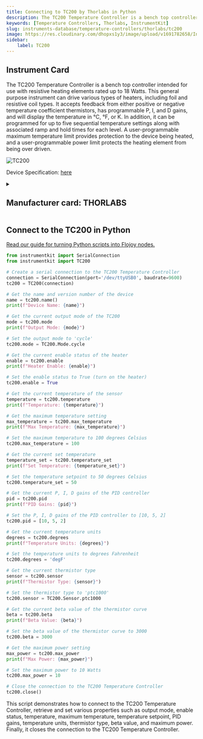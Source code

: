 ```yaml
---
title: Connecting to TC200 by Thorlabs in Python
description: The TC200 Temperature Controller is a bench top controller intended for use with resistive heating elements rated up to 18 Watts. This general purpose instrument can drive various types of heaters, including foil and resistive coil types. It accepts feedback from either positive or negative temperature coefficient thermistors, has programmable P, I, and D gains, and will display the temperature in °C, °F, or K. In addition, it can be programmed for up to five sequential temperature settings along with associated ramp and hold times for each level. A user-programmable maximum temperature limit provides protection to the device being heated, and a user-programmable power limit protects the heating element from being over driven.
keywords: [Temperature Controllers, Thorlabs, InstrumentKit] 
slug: instruments-database/temperature-controllers/thorlabs/tc200 
image: https://res.cloudinary.com/dhopxs1y3/image/upload/v1691782658/Instruments/Temperature%20Controllers/TC200/TC200.jpg
sidebar:
    label: TC200 
---
```



## Instrument Card

The TC200 Temperature Controller is a bench top controller intended for use with resistive heating elements
rated up to 18 Watts. This general purpose instrument can drive various types of heaters, including foil and
resistive coil types. It accepts feedback from either positive or negative temperature coefficient thermistors, has
programmable P, I, and D gains, and will display the temperature in °C, °F, or K. In addition, it can be
programmed for up to five sequential temperature settings along with associated ramp and hold times for each
level. A user-programmable maximum temperature limit provides protection to the device being heated, and a
user-programmable power limit protects the heating element from being over driven. 

![TC200](https://res.cloudinary.com/dhopxs1y3/image/upload/v1691782658/Instruments/Temperature%20Controllers/TC200/TC200.jpg)

Device Specification: [here](https://www.thorlabs.com/_sd.cfm?fileName=12597-D02.pdf&partNumber=TC200)

<details style={{ marginTop: "15px"}}>
<summary><h2 style={{display:'inline'}}>Manufacturer card: THORLABS</h2></summary>

![THORLABS](https://res.cloudinary.com/dhopxs1y3/image/upload/v1692126009/Instruments/Vendor%20Logos/Thorlabs.png)

Thorlabs, Inc. is an American privately held optical equipment company headquartered in Newton, New Jersey. The company was founded in 1989 by Alex Cable, who serves as its current president and CEO. As of 2018, Thorlabs has annual sales of approximately $500 million.

- Headquarters: USA
- Yearly Revenue (millions, USD): 550
- Vendor Website: [here](https://www.thorlabs.com/)

</details>


<FeaturedInstrumentVideo category="TEMPERATURE_CONTROLLERS" />

## Connect to the TC200 in Python

[Read our guide for turning Python scripts into Flojoy nodes.](https://docs.flojoy.ai/contribution/blocks/custom-flojoy-block/)



<Tabs>
<TabItem value="Flojoy" label="Flojoy" className="flojoy-instrument-tabs">

<SectionsCard category="TEMPERATURE_CONTROLLERS" manufacturer="Thorlabs"></SectionsCard>

</TabItem>
<TabItem value="InstrumentKit" label="InstrumentKit">


```python
from instrumentkit import SerialConnection
from instrumentkit import TC200

# Create a serial connection to the TC200 Temperature Controller
connection = SerialConnection(port='/dev/ttyUSB0', baudrate=9600)
tc200 = TC200(connection)

# Get the name and version number of the device
name = tc200.name()
print(f"Device Name: {name}")

# Get the current output mode of the TC200
mode = tc200.mode
print(f"Output Mode: {mode}")

# Set the output mode to 'cycle'
tc200.mode = TC200.Mode.cycle

# Get the current enable status of the heater
enable = tc200.enable
print(f"Heater Enable: {enable}")

# Set the enable status to True (turn on the heater)
tc200.enable = True

# Get the current temperature of the sensor
temperature = tc200.temperature
print(f"Temperature: {temperature}")

# Get the maximum temperature setting
max_temperature = tc200.max_temperature
print(f"Max Temperature: {max_temperature}")

# Set the maximum temperature to 100 degrees Celsius
tc200.max_temperature = 100

# Get the current set temperature
temperature_set = tc200.temperature_set
print(f"Set Temperature: {temperature_set}")

# Set the temperature setpoint to 50 degrees Celsius
tc200.temperature_set = 50

# Get the current P, I, D gains of the PID controller
pid = tc200.pid
print(f"PID Gains: {pid}")

# Set the P, I, D gains of the PID controller to [10, 5, 2]
tc200.pid = [10, 5, 2]

# Get the current temperature units
degrees = tc200.degrees
print(f"Temperature Units: {degrees}")

# Set the temperature units to degrees Fahrenheit
tc200.degrees = 'degF'

# Get the current thermistor type
sensor = tc200.sensor
print(f"Thermistor Type: {sensor}")

# Set the thermistor type to 'ptc1000'
tc200.sensor = TC200.Sensor.ptc1000

# Get the current beta value of the thermistor curve
beta = tc200.beta
print(f"Beta Value: {beta}")

# Set the beta value of the thermistor curve to 3000
tc200.beta = 3000

# Get the maximum power setting
max_power = tc200.max_power
print(f"Max Power: {max_power}")

# Set the maximum power to 10 Watts
tc200.max_power = 10

# Close the connection to the TC200 Temperature Controller
tc200.close()
```

This script demonstrates how to connect to the TC200 Temperature Controller, retrieve and set various properties such as output mode, enable status, temperature, maximum temperature, temperature setpoint, PID gains, temperature units, thermistor type, beta value, and maximum power. Finally, it closes the connection to the TC200 Temperature Controller.

</TabItem>
</Tabs>